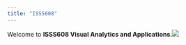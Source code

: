 ```yaml
---
title: "ISSS608"
---
```


Welcome to **ISSS608 Visual Analytics and Applications**.![](images/Agnosticism.gif)
